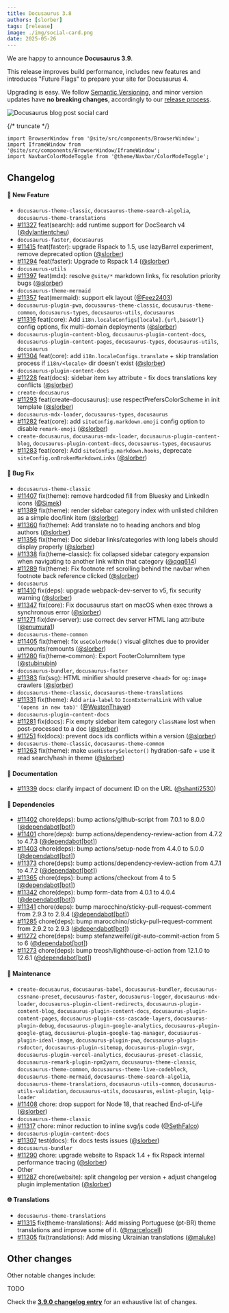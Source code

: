 ```yaml
---
title: Docusaurus 3.8
authors: [slorber]
tags: [release]
image: ./img/social-card.png
date: 2025-05-26
---
```


We are happy to announce **Docusaurus 3.9**.

This release improves build performance, includes new features and introduces "Future Flags" to prepare your site for Docusaurus 4.

Upgrading is easy. We follow [Semantic Versioning](https://semver.org/), and minor version updates have **no breaking changes**, accordingly to our [release process](/community/release-process).

![Docusaurus blog post social card](./img/social-card.png)

{/* truncate */}

```mdx-code-block
import BrowserWindow from '@site/src/components/BrowserWindow';
import IframeWindow from '@site/src/components/BrowserWindow/IframeWindow';
import NavbarColorModeToggle from '@theme/Navbar/ColorModeToggle';
```

## Changelog

#### :rocket: New Feature

- `docusaurus-theme-classic`, `docusaurus-theme-search-algolia`, `docusaurus-theme-translations`
- [#11327](https://github.com/facebook/docusaurus/pull/11327) feat(search): add runtime support for DocSearch v4 ([@dylantientcheu](https://github.com/dylantientcheu))
- `docusaurus-faster`, `docusaurus`
- [#11415](https://github.com/facebook/docusaurus/pull/11415) feat(faster): upgrade Rspack to 1.5, use lazyBarrel experiment, remove deprecated option ([@slorber](https://github.com/slorber))
- [#11294](https://github.com/facebook/docusaurus/pull/11294) feat(faster): Upgrade to Rspack 1.4 ([@slorber](https://github.com/slorber))
- `docusaurus-utils`
- [#11397](https://github.com/facebook/docusaurus/pull/11397) feat(mdx): resolve `@site/*` markdown links, fix resolution priority bugs ([@slorber](https://github.com/slorber))
- `docusaurus-theme-mermaid`
- [#11357](https://github.com/facebook/docusaurus/pull/11357) feat(mermaid): support elk layout ([@Feez2403](https://github.com/Feez2403))
- `docusaurus-plugin-pwa`, `docusaurus-theme-classic`, `docusaurus-theme-common`, `docusaurus-types`, `docusaurus-utils`, `docusaurus`
- [#11316](https://github.com/facebook/docusaurus/pull/11316) feat(core): Add `i18n.localeConfigs[locale].{url,baseUrl}` config options, fix multi-domain deployments ([@slorber](https://github.com/slorber))
- `docusaurus-plugin-content-blog`, `docusaurus-plugin-content-docs`, `docusaurus-plugin-content-pages`, `docusaurus-types`, `docusaurus-utils`, `docusaurus`
- [#11304](https://github.com/facebook/docusaurus/pull/11304) feat(core): add `i18n.localeConfigs.translate` + skip translation process if `i18n/<locale>` dir doesn't exist ([@slorber](https://github.com/slorber))
- `docusaurus-plugin-content-docs`
- [#11228](https://github.com/facebook/docusaurus/pull/11228) feat(docs): sidebar item `key` attribute - fix docs translations key conflicts ([@slorber](https://github.com/slorber))
- `create-docusaurus`
- [#11293](https://github.com/facebook/docusaurus/pull/11293) feat(create-docusaurus): use respectPrefersColorScheme in init template ([@slorber](https://github.com/slorber))
- `docusaurus-mdx-loader`, `docusaurus-types`, `docusaurus`
- [#11282](https://github.com/facebook/docusaurus/pull/11282) feat(core): add `siteConfig.markdown.emoji` config option to disable `remark-emoji` ([@slorber](https://github.com/slorber))
- `create-docusaurus`, `docusaurus-mdx-loader`, `docusaurus-plugin-content-blog`, `docusaurus-plugin-content-docs`, `docusaurus-types`, `docusaurus`
- [#11283](https://github.com/facebook/docusaurus/pull/11283) feat(core): Add `siteConfig.markdown.hooks`, deprecate `siteConfig.onBrokenMarkdownLinks` ([@slorber](https://github.com/slorber))

#### :bug: Bug Fix

- `docusaurus-theme-classic`
- [#11407](https://github.com/facebook/docusaurus/pull/11407) fix(theme): remove hardcoded fill from Bluesky and LinkedIn icons ([@Simek](https://github.com/Simek))
- [#11389](https://github.com/facebook/docusaurus/pull/11389) fix(theme): render sidebar category index with unlisted children as a simple doc/link item ([@slorber](https://github.com/slorber))
- [#11360](https://github.com/facebook/docusaurus/pull/11360) fix(theme): Add translate no to heading anchors and blog authors ([@slorber](https://github.com/slorber))
- [#11356](https://github.com/facebook/docusaurus/pull/11356) fix(theme): Doc sidebar links/categories with long labels should display properly ([@slorber](https://github.com/slorber))
- [#11338](https://github.com/facebook/docusaurus/pull/11338) fix(theme-classic): fix collapsed sidebar category expansion when navigating to another link within that category ([@qqq614](https://github.com/qqq614))
- [#11289](https://github.com/facebook/docusaurus/pull/11289) fix(theme): Fix footnote ref scrolling behind the navbar when footnote back reference clicked ([@slorber](https://github.com/slorber))
- `docusaurus`
- [#11410](https://github.com/facebook/docusaurus/pull/11410) fix(deps): upgrade webpack-dev-server to v5, fix security warning ([@slorber](https://github.com/slorber))
- [#11347](https://github.com/facebook/docusaurus/pull/11347) fix(core): Fix docusaurus start on macOS when exec throws a synchronous error ([@slorber](https://github.com/slorber))
- [#11271](https://github.com/facebook/docusaurus/pull/11271) fix(dev-server): use correct dev server HTML lang attribute ([@enumura1](https://github.com/enumura1))
- `docusaurus-theme-common`
- [#11405](https://github.com/facebook/docusaurus/pull/11405) fix(theme): fix `useColorMode()` visual glitches due to provider unmounts/remounts ([@slorber](https://github.com/slorber))
- [#11280](https://github.com/facebook/docusaurus/pull/11280) fix(theme-common): Export FooterColumnItem type ([@stubinubin](https://github.com/stubinubin))
- `docusaurus-bundler`, `docusaurus-faster`
- [#11383](https://github.com/facebook/docusaurus/pull/11383) fix(ssg): HTML minifier should preserve `<head>` for `og:image` crawlers ([@slorber](https://github.com/slorber))
- `docusaurus-theme-classic`, `docusaurus-theme-translations`
- [#11331](https://github.com/facebook/docusaurus/pull/11331) fix(theme): Add `aria-label` to `IconExternalLink` with value `'(opens in new tab)'` ([@WestonThayer](https://github.com/WestonThayer))
- `docusaurus-plugin-content-docs`
- [#11281](https://github.com/facebook/docusaurus/pull/11281) fix(docs): Fix empty sidebar item category `className` lost when post-processed to a doc ([@slorber](https://github.com/slorber))
- [#11251](https://github.com/facebook/docusaurus/pull/11251) fix(docs): prevent docs ids conflicts within a version ([@slorber](https://github.com/slorber))
- `docusaurus-theme-classic`, `docusaurus-theme-common`
- [#11263](https://github.com/facebook/docusaurus/pull/11263) fix(theme): make `useHistorySelector()` hydration-safe + use it read search/hash in theme ([@slorber](https://github.com/slorber))

#### :memo: Documentation

- [#11339](https://github.com/facebook/docusaurus/pull/11339) docs: clarify impact of document ID on the URL ([@shanti2530](https://github.com/shanti2530))

#### :robot: Dependencies

- [#11402](https://github.com/facebook/docusaurus/pull/11402) chore(deps): bump actions/github-script from 7.0.1 to 8.0.0 ([@dependabot[bot]](https://github.com/apps/dependabot))
- [#11401](https://github.com/facebook/docusaurus/pull/11401) chore(deps): bump actions/dependency-review-action from 4.7.2 to 4.7.3 ([@dependabot[bot]](https://github.com/apps/dependabot))
- [#11403](https://github.com/facebook/docusaurus/pull/11403) chore(deps): bump actions/setup-node from 4.4.0 to 5.0.0 ([@dependabot[bot]](https://github.com/apps/dependabot))
- [#11373](https://github.com/facebook/docusaurus/pull/11373) chore(deps): bump actions/dependency-review-action from 4.7.1 to 4.7.2 ([@dependabot[bot]](https://github.com/apps/dependabot))
- [#11365](https://github.com/facebook/docusaurus/pull/11365) chore(deps): bump actions/checkout from 4 to 5 ([@dependabot[bot]](https://github.com/apps/dependabot))
- [#11342](https://github.com/facebook/docusaurus/pull/11342) chore(deps): bump form-data from 4.0.1 to 4.0.4 ([@dependabot[bot]](https://github.com/apps/dependabot))
- [#11341](https://github.com/facebook/docusaurus/pull/11341) chore(deps): bump marocchino/sticky-pull-request-comment from 2.9.3 to 2.9.4 ([@dependabot[bot]](https://github.com/apps/dependabot))
- [#11285](https://github.com/facebook/docusaurus/pull/11285) chore(deps): bump marocchino/sticky-pull-request-comment from 2.9.2 to 2.9.3 ([@dependabot[bot]](https://github.com/apps/dependabot))
- [#11272](https://github.com/facebook/docusaurus/pull/11272) chore(deps): bump stefanzweifel/git-auto-commit-action from 5 to 6 ([@dependabot[bot]](https://github.com/apps/dependabot))
- [#11273](https://github.com/facebook/docusaurus/pull/11273) chore(deps): bump treosh/lighthouse-ci-action from 12.1.0 to 12.6.1 ([@dependabot[bot]](https://github.com/apps/dependabot))

#### :wrench: Maintenance

- `create-docusaurus`, `docusaurus-babel`, `docusaurus-bundler`, `docusaurus-cssnano-preset`, `docusaurus-faster`, `docusaurus-logger`, `docusaurus-mdx-loader`, `docusaurus-plugin-client-redirects`, `docusaurus-plugin-content-blog`, `docusaurus-plugin-content-docs`, `docusaurus-plugin-content-pages`, `docusaurus-plugin-css-cascade-layers`, `docusaurus-plugin-debug`, `docusaurus-plugin-google-analytics`, `docusaurus-plugin-google-gtag`, `docusaurus-plugin-google-tag-manager`, `docusaurus-plugin-ideal-image`, `docusaurus-plugin-pwa`, `docusaurus-plugin-rsdoctor`, `docusaurus-plugin-sitemap`, `docusaurus-plugin-svgr`, `docusaurus-plugin-vercel-analytics`, `docusaurus-preset-classic`, `docusaurus-remark-plugin-npm2yarn`, `docusaurus-theme-classic`, `docusaurus-theme-common`, `docusaurus-theme-live-codeblock`, `docusaurus-theme-mermaid`, `docusaurus-theme-search-algolia`, `docusaurus-theme-translations`, `docusaurus-utils-common`, `docusaurus-utils-validation`, `docusaurus-utils`, `docusaurus`, `eslint-plugin`, `lqip-loader`
- [#11408](https://github.com/facebook/docusaurus/pull/11408) chore: drop support for Node 18, that reached End-of-Life ([@slorber](https://github.com/slorber))
- `docusaurus-theme-classic`
- [#11317](https://github.com/facebook/docusaurus/pull/11317) chore: minor reduction to inline svg/js code ([@SethFalco](https://github.com/SethFalco))
- `docusaurus-plugin-content-docs`
- [#11307](https://github.com/facebook/docusaurus/pull/11307) test(docs): fix docs tests issues ([@slorber](https://github.com/slorber))
- `docusaurus-bundler`
- [#11290](https://github.com/facebook/docusaurus/pull/11290) chore: upgrade website to Rspack 1.4 + fix Rspack internal performance tracing ([@slorber](https://github.com/slorber))
- Other
- [#11287](https://github.com/facebook/docusaurus/pull/11287) chore(website): split changelog per version + adjust changelog plugin implementation ([@slorber](https://github.com/slorber))

#### :globe_with_meridians: Translations

- `docusaurus-theme-translations`
- [#11315](https://github.com/facebook/docusaurus/pull/11315) fix(theme-translations): Add missing Portuguese (pt-BR) theme translations and improve some of it. ([@marcelocell](https://github.com/marcelocell))
- [#11305](https://github.com/facebook/docusaurus/pull/11305) fix(translations): Add missing Ukrainian translations ([@maluke](https://github.com/maluke))

## Other changes

Other notable changes include:

TODO

Check the **[3.9.0 changelog entry](/changelog/3.9.0)** for an exhaustive list of changes.
